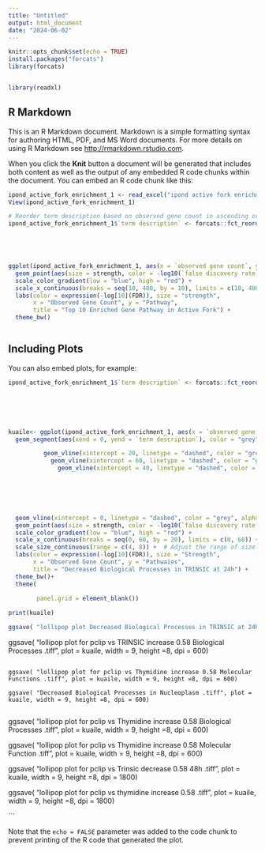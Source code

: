 ---
title: "Untitled"
output: html_document
date: "2024-06-02"
---

```{r setup, include=FALSE}
knitr::opts_chunk$set(echo = TRUE)
install.packages("forcats")
library(forcats)


library(readxl)
```

## R Markdown

This is an R Markdown document. Markdown is a simple formatting syntax for authoring HTML, PDF, and MS Word documents. For more details on using R Markdown see <http://rmarkdown.rstudio.com>.

When you click the **Knit** button a document will be generated that includes both content as well as the output of any embedded R code chunks within the document. You can embed an R code chunk like this:

```{r }


ipond_active_fork_enrichment_1 <- read_excel("ipond active fork enrichment 1.xlsx")
View(ipond_active_fork_enrichment_1)
```


```{r}
# Reorder term description based on observed gene count in ascending order
ipond_active_fork_enrichment_1$`term description` <- forcats::fct_reorder(ipond_active_fork_enrichment_1$`term description`, 
                                                                          ipond_active_fork_enrichment_1$`observed gene count`)




ggplot(ipond_active_fork_enrichment_1, aes(x = `observed gene count`, y = `term description`)) +
  geom_point(aes(size = strength, color = -log10(`false discovery rate`))) +
  scale_color_gradient(low = "blue", high = "red") +
  scale_x_continuous(breaks = seq(10, 400, by = 10), limits = c(10, 400)) +
  labs(color = expression(-log[10](FDR)), size = "strength", 
       x = "Observed Gene Count", y = "Pathway", 
       title = "Top 10 Enriched Gene Pathway in Active Fork") +
  theme_bw()



```


## Including Plots

You can also embed plots, for example:

```{r}


ipond_active_fork_enrichment_1$`term description` <- forcats::fct_reorder(ipond_active_fork_enrichment_1$`term description`, 
                                                                          ipond_active_fork_enrichment_1$`observed gene count`)





kuaile<- ggplot(ipond_active_fork_enrichment_1, aes(x = `observed gene count`, y = `term description`)) +
  geom_segment(aes(xend = 0, yend = `term description`), color = "grey") +

          geom_vline(xintercept = 20, linetype = "dashed", color = "grey", alpha = 0.5) +
            geom_vline(xintercept = 60, linetype = "dashed", color = "grey", alpha = 0.5) +
              geom_vline(xintercept = 40, linetype = "dashed", color = "grey", alpha = 0.5) +
              




               
  geom_vline(xintercept = 0, linetype = "dashed", color = "grey", alpha = 0.5) +
  geom_point(aes(size = strength, color = -log10(`false discovery rate`))) +
  scale_color_gradient(low = "blue", high = "red") +
  scale_x_continuous(breaks = seq(0, 60, by = 20), limits = c(0, 60)) +
  scale_size_continuous(range = c(4, 8)) +  # Adjust the range of size values if needed
  labs(color = expression(-log[10](FDR)), size = "Strength", 
       x = "Observed Gene Count", y = "Pathwaies", 
       title = "Decreased Biological Processes in TRINSIC at 24h") +
  theme_bw()+
  theme(
          
        panel.grid = element_blank())

print(kuaile)

ggsave( "lollipop plot Decreased Biological Processes in TRINSIC at 24hs .tiff", plot = kuaile, width = 9, height =8, dpi = 600)
```

ggsave( "lollipop plot for pclip vs TRINSIC increase 0.58 Biological Processes .tiff", plot = kuaile, width = 9, height =8, dpi = 600)
```

ggsave( "lollipop plot for pclip vs Thymidine increase 0.58 Molecular Functions .tiff", plot = kuaile, width = 9, height =8, dpi = 600)

ggsave( "Decreased Biological Processes in Nucleoplasm .tiff", plot = kuaile, width = 9, height =8, dpi = 600)


```

ggsave( "lollipop plot for pclip vs Thymidine increase 0.58  Biological Processes .tiff", plot = kuaile, width = 9, height =8, dpi = 600)

ggsave( "lollipop plot for pclip vs Thymidine increase 0.58 Molecular Function .tiff", plot = kuaile, width = 9, height =8, dpi = 600)


ggsave( "lollipop plot for pclip vs Trinsic decrease 0.58 48h .tiff", plot = kuaile, width = 9, height =8, dpi = 1800)



ggsave( "lollipop plot for pclip vs thymidine increase 0.58 .tiff", plot = kuaile, width = 9, height =8, dpi = 1800)

```

Note that the `echo = FALSE` parameter was added to the code chunk to prevent printing of the R code that generated the plot.

